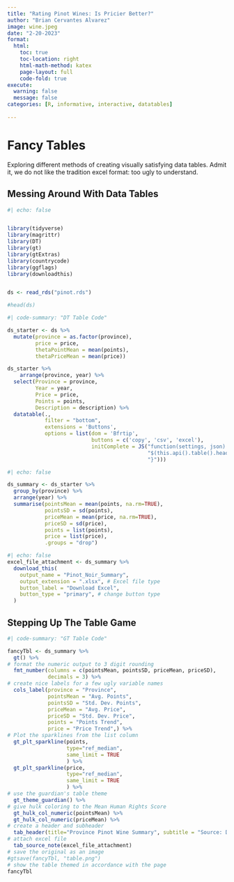 ```yaml
---
title: "Rating Pinot Wines: Is Pricier Better?"
author: "Brian Cervantes Alvarez"
image: wine.jpeg
date: "2-20-2023"
format:
  html:
    toc: true
    toc-location: right
    html-math-method: katex
    page-layout: full
    code-fold: true
execute: 
  warning: false
  message: false
categories: [R, informative, interactive, datatables]
  
---
```


# Fancy Tables

Exploring different methods of creating visually satisfying data tables. Admit it, we do not like the tradition excel format: too ugly to understand.


## Messing Around With Data Tables


```r
#| echo: false


library(tidyverse)
library(magrittr)
library(DT)
library(gt)
library(gtExtras)
library(countrycode)
library(ggflags) 
library(downloadthis)


ds <- read_rds("pinot.rds")

#head(ds)
```
```r
#| code-summary: "DT Table Code"

ds_starter <- ds %>% 
  mutate(province = as.factor(province),
         price = price,
         thetaPointMean = mean(points),
         thetaPriceMean = mean(price))

ds_starter %>% 
    arrange(province, year) %>%
  select(Province = province, 
         Year = year, 
         Price = price, 
         Points = points, 
         Description = description) %>%
  datatable(., 
            filter = "bottom", 
            extensions = 'Buttons', 
            options = list(dom = 'Bfrtip',
                           buttons = c('copy', 'csv', 'excel'), 
                           initComplete = JS("function(settings, json) {",
                                             "$(this.api().table().header()).css({'background-color': '#131F4F', 'color': '#fff'});",
                                             "}")))

```

```r
#| echo: false

ds_summary <- ds_starter %>% 
  group_by(province) %>% 
  arrange(year) %>%
  summarise(pointsMean = mean(points, na.rm=TRUE), 
            pointsSD = sd(points),
            priceMean = mean(price, na.rm=TRUE), 
            priceSD = sd(price),
            points = list(points),
            price = list(price),
            .groups = "drop")
```


```r
#| echo: false
excel_file_attachment <- ds_summary %>%
  download_this(
    output_name = "Pinot_Noir_Summary",
    output_extension = ".xlsx", # Excel file type
    button_label = "Download Excel",
    button_type = "primary", # change button type
  )
```


## Stepping Up The Table Game


```r
#| code-summary: "GT Table Code"

fancyTbl <- ds_summary %>%
  gt() %>%
# format the numeric output to 3 digit rounding  
  fmt_number(columns = c(pointsMean, pointsSD, priceMean, priceSD),
             decimals = 3) %>%
# create nice labels for a few ugly variable names
  cols_label(province = "Province",
             pointsMean = "Avg. Points",
             pointsSD = "Std. Dev. Points",
             priceMean = "Avg. Price",
             priceSD = "Std. Dev. Price",
             points = "Points Trend",
             price = "Price Trend",) %>%
# Plot the sparklines from the list column
  gt_plt_sparkline(points, 
                   type="ref_median", 
                   same_limit = TRUE
                   ) %>%
  gt_plt_sparkline(price, 
                   type="ref_median", 
                   same_limit = TRUE
                   ) %>%
# use the guardian's table theme
  gt_theme_guardian() %>% 
# give hulk coloring to the Mean Human Rights Score
  gt_hulk_col_numeric(pointsMean) %>%
  gt_hulk_col_numeric(priceMean) %>%
# create a header and subheader
  tab_header(title="Province Pinot Wine Summary", subtitle = "Source: Dr. Hendrick") %>%
# attach excel file
  tab_source_note(excel_file_attachment)
# save the original as an image
#gtsave(fancyTbl, "table.png")
# show the table themed in accordance with the page
fancyTbl
```



